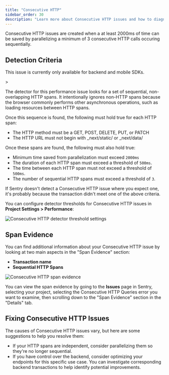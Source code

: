 ```yaml
---
title: "Consecutive HTTP"
sidebar_order: 30
description: "Learn more about Consecutive HTTP issues and how to diagnose and fix them."
---
```


Consecutive HTTP issues are created when a at least 2000ms of time can be saved by parallelizing a minimum of 3 consecutive HTTP calls occuring sequentially.

## Detection Criteria

<Alert>

This issue is currently only available for backend and mobile SDKs.

</Alert>>

The detector for this performance issue looks for a set of sequential, non-overlapping HTTP spans. It intentionally ignores non-HTTP spans because the browser commonly performs other asynchronous operations, such as loading resources between HTTP spans.

Once this sequence is found, the following must hold true for each HTTP span:

- The HTTP method must be a GET, POST, DELETE, PUT, or PATCH
- The HTTP URL must not begin with \_next/static/ or \_next/data/

Once these spans are found, the following must also hold true:

- Minimum time saved from parallelization must exceed `2000ms`
- The duration of each HTTP span must exceed a threshold of `500ms`.
- The time between each HTTP span must not exceed a threshold of `500ms`.
- The number of sequential HTTP spans must exceed a threshold of `3`.

If Sentry doesn't detect a Consecutive HTTP issue where you expect one, it's probably because the transaction didn't meet one of the above criteria.

You can configure detector thresholds for Consecutive HTTP issues in **Project Settings > Performance**:

![Consecutive HTTP detector threshold settings](./img/consecutive-http-threshold-settings.png)

## Span Evidence

You can find additional information about your Consecutive HTTP issue by looking at two main aspects in the "Span Evidence" section:

- **Transaction name**
- **Sequential HTTP Spans**

![Consecutive HTTP span evidence](./img/span-evidence.png)

You can view the span evidence by going to the **Issues** page in Sentry, selecting your project, selecting the Consecutive HTTP Queries error you want to examine, then scrolling down to the "Span Evidence" section in the "Details" tab.

## Fixing Consecutive HTTP Issues

The causes of Consecutive HTTP issues vary, but here are some suggestions to help you resolve them:

- If your HTTP spans are independent, consider parallelizing them so they're no longer sequential.
- If you have control over the backend, consider optimizing your endpoints for this specific use case. You can investigate corresponding backend transactions to help identify potential improvements.
